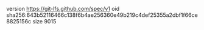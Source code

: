 version https://git-lfs.github.com/spec/v1
oid sha256:643b52116466c138f6b4ae256360e49b219c4def25355a2dbf1f66ce8825156c
size 9015
